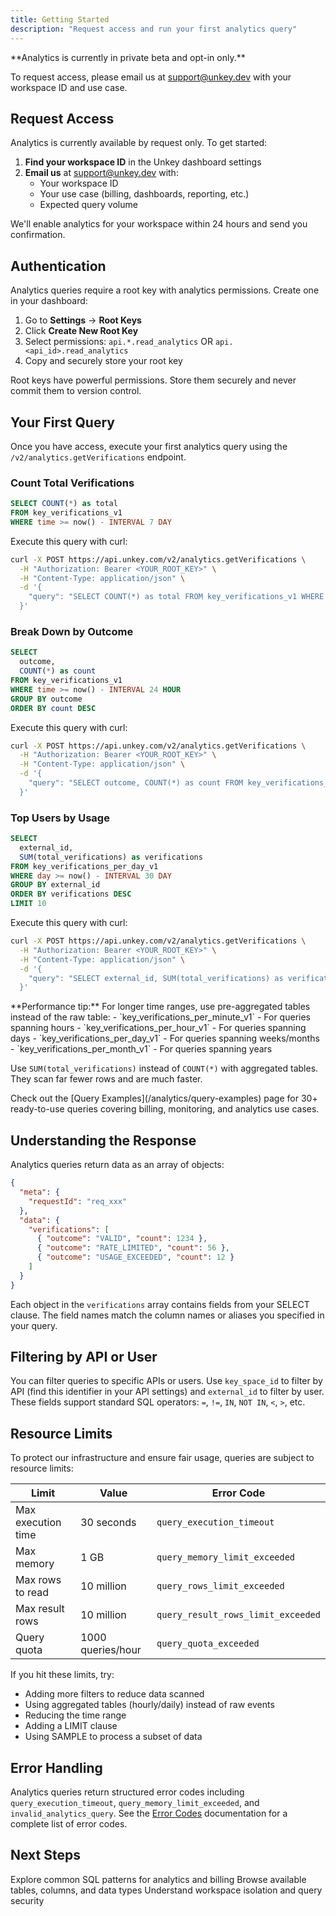 ```yaml
---
title: Getting Started
description: "Request access and run your first analytics query"
---
```


<Warning>
  **Analytics is currently in private beta and opt-in only.**

To request access, please email us at [support@unkey.dev](mailto:support@unkey.dev) with your workspace ID and use case.

</Warning>

## Request Access

Analytics is currently available by request only. To get started:

1. **Find your workspace ID** in the Unkey dashboard settings
2. **Email us** at [support@unkey.dev](mailto:support@unkey.dev) with:
   - Your workspace ID
   - Your use case (billing, dashboards, reporting, etc.)
   - Expected query volume

We'll enable analytics for your workspace within 24 hours and send you confirmation.

## Authentication

Analytics queries require a root key with analytics permissions. Create one in your dashboard:

1. Go to **Settings** → **Root Keys**
2. Click **Create New Root Key**
3. Select permissions: `api.*.read_analytics` OR `api.<api_id>.read_analytics`
4. Copy and securely store your root key

<Warning>
  Root keys have powerful permissions. Store them securely and never commit them
  to version control.
</Warning>

## Your First Query

Once you have access, execute your first analytics query using the `/v2/analytics.getVerifications` endpoint.

### Count Total Verifications

```sql
SELECT COUNT(*) as total
FROM key_verifications_v1
WHERE time >= now() - INTERVAL 7 DAY
```

Execute this query with curl:

```bash
curl -X POST https://api.unkey.com/v2/analytics.getVerifications \
  -H "Authorization: Bearer <YOUR_ROOT_KEY>" \
  -H "Content-Type: application/json" \
  -d '{
    "query": "SELECT COUNT(*) as total FROM key_verifications_v1 WHERE time >= now() - INTERVAL 7 DAY"
  }'
```

### Break Down by Outcome

```sql
SELECT
  outcome,
  COUNT(*) as count
FROM key_verifications_v1
WHERE time >= now() - INTERVAL 24 HOUR
GROUP BY outcome
ORDER BY count DESC
```

Execute this query with curl:

```bash
curl -X POST https://api.unkey.com/v2/analytics.getVerifications \
  -H "Authorization: Bearer <YOUR_ROOT_KEY>" \
  -H "Content-Type: application/json" \
  -d '{
    "query": "SELECT outcome, COUNT(*) as count FROM key_verifications_v1 WHERE time >= now() - INTERVAL 24 HOUR GROUP BY outcome ORDER BY count DESC"
  }'
```

### Top Users by Usage

```sql
SELECT
  external_id,
  SUM(total_verifications) as verifications
FROM key_verifications_per_day_v1
WHERE day >= now() - INTERVAL 30 DAY
GROUP BY external_id
ORDER BY verifications DESC
LIMIT 10
```

Execute this query with curl:

```bash
curl -X POST https://api.unkey.com/v2/analytics.getVerifications \
  -H "Authorization: Bearer <YOUR_ROOT_KEY>" \
  -H "Content-Type: application/json" \
  -d '{
    "query": "SELECT external_id, SUM(total_verifications) as verifications FROM key_verifications_per_day_v1 WHERE day >= now() - INTERVAL 30 DAY GROUP BY external_id ORDER BY verifications DESC LIMIT 10"
  }'
```

<Tip>
  **Performance tip:** For longer time ranges, use pre-aggregated tables instead of the raw table:
  - `key_verifications_per_minute_v1` - For queries spanning hours
  - `key_verifications_per_hour_v1` - For queries spanning days
  - `key_verifications_per_day_v1` - For queries spanning weeks/months
  - `key_verifications_per_month_v1` - For queries spanning years

Use `SUM(total_verifications)` instead of `COUNT(*)` with aggregated tables. They scan far fewer rows and are much faster.

</Tip>

<Tip>
  Check out the [Query Examples](/analytics/query-examples) page for 30+
  ready-to-use queries covering billing, monitoring, and analytics use cases.
</Tip>

## Understanding the Response

Analytics queries return data as an array of objects:

```json
{
  "meta": {
    "requestId": "req_xxx"
  },
  "data": {
    "verifications": [
      { "outcome": "VALID", "count": 1234 },
      { "outcome": "RATE_LIMITED", "count": 56 },
      { "outcome": "USAGE_EXCEEDED", "count": 12 }
    ]
  }
}
```

Each object in the `verifications` array contains fields from your SELECT clause. The field names match the column names or aliases you specified in your query.

## Filtering by API or User

You can filter queries to specific APIs or users. Use `key_space_id` to filter by API (find this identifier in your API settings) and `external_id` to filter by user. These fields support standard SQL operators: `=`, `!=`, `IN`, `NOT IN`, `<`, `>`, etc.

## Resource Limits

To protect our infrastructure and ensure fair usage, queries are subject to resource limits:

| Limit              | Value             | Error Code                         |
| ------------------ | ----------------- | ---------------------------------- |
| Max execution time | 30 seconds        | `query_execution_timeout`          |
| Max memory         | 1 GB              | `query_memory_limit_exceeded`      |
| Max rows to read   | 10 million        | `query_rows_limit_exceeded`        |
| Max result rows    | 10 million        | `query_result_rows_limit_exceeded` |
| Query quota        | 1000 queries/hour | `query_quota_exceeded`             |

If you hit these limits, try:

- Adding more filters to reduce data scanned
- Using aggregated tables (hourly/daily) instead of raw events
- Reducing the time range
- Adding a LIMIT clause
- Using SAMPLE to process a subset of data

## Error Handling

Analytics queries return structured error codes including `query_execution_timeout`, `query_memory_limit_exceeded`, and `invalid_analytics_query`. See the [Error Codes](/errors/overview) documentation for a complete list of error codes.

## Next Steps

<CardGroup cols={2}>
  <Card title="Query Examples" icon="code" href="/analytics/query-examples">
    Explore common SQL patterns for analytics and billing
  </Card>
  <Card
    title="Schema Reference"
    icon="table"
    href="/analytics/schema-reference"
  >
    Browse available tables, columns, and data types
  </Card>
  <Card title="Security" icon="shield" href="/analytics/security">
    Understand workspace isolation and query security
  </Card>
</CardGroup>
